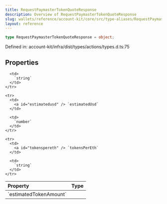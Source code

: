 ```yaml
---
title: RequestPaymasterTokenQuoteResponse
description: Overview of RequestPaymasterTokenQuoteResponse
slug: wallets/reference/account-kit/core/src/type-aliases/RequestPaymasterTokenQuoteResponse
layout: reference
---
```


```ts
type RequestPaymasterTokenQuoteResponse = object;
```

Defined in: account-kit/infra/dist/types/actions/types.d.ts:75

## Properties

<table>
  <thead>
    <tr>
      <th align="left">Property</th>
      <th align="left">Type</th>
    </tr>
  </thead>

  <tbody>
    <tr>
      <td>
        <a id="estimatedtokenamount" /> `estimatedTokenAmount`
      </td>

      <td>
        `string`
      </td>
    </tr>

    <tr>
      <td>
        <a id="estimatedusd" /> `estimatedUsd`
      </td>

      <td>
        `number`
      </td>
    </tr>

    <tr>
      <td>
        <a id="tokenspereth" /> `tokensPerEth`
      </td>

      <td>
        `string`
      </td>
    </tr>

  </tbody>
</table>

